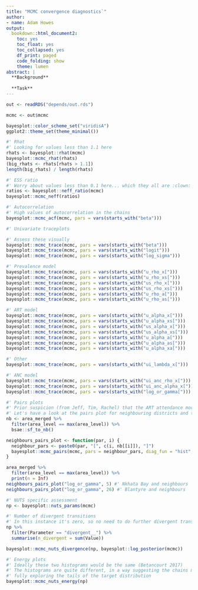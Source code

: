 ```yaml
---
title: "MCMC convergence diagnostics`"
author:
- name: Adam Howes
output:
  bookdown::html_document2:
    toc: yes
    toc_float: yes
    toc_collapsed: yes
    df_print: paged
    code_folding: show
    theme: lumen
abstract: |
  **Background** 
  
  **Task** 
---
```


```r
out <- readRDS("depends/out.rds")

mcmc <- out$mcmc

bayesplot::color_scheme_set("viridisA")
ggplot2::theme_set(theme_minimal())

#' Rhat
#' Looking for values less than 1.1 here
rhats <- bayesplot::rhat(mcmc)
bayesplot::mcmc_rhat(rhats)
(big_rhats <- rhats[rhats > 1.1])
length(big_rhats) / length(rhats)

#' ESS ratio
#' Worry about values less than 0.1 here... which they all are :clown:
ratios <- bayesplot::neff_ratio(mcmc)
bayesplot::mcmc_neff(ratios)

#' Autocorrelation
#' High values of autocorrelation in the chains
bayesplot::mcmc_acf(mcmc, pars = vars(starts_with("beta")))

#' Univariate traceplots

#' Assess these visually
bayesplot::mcmc_trace(mcmc, pars = vars(starts_with("beta")))
bayesplot::mcmc_trace(mcmc, pars = vars(starts_with("logit")))
bayesplot::mcmc_trace(mcmc, pars = vars(starts_with("log_sigma")))

#' Prevalence model
bayesplot::mcmc_trace(mcmc, pars = vars(starts_with("u_rho_x[")))
bayesplot::mcmc_trace(mcmc, pars = vars(starts_with("u_rho_xs[")))
bayesplot::mcmc_trace(mcmc, pars = vars(starts_with("us_rho_x[")))
bayesplot::mcmc_trace(mcmc, pars = vars(starts_with("us_rho_xs[")))
bayesplot::mcmc_trace(mcmc, pars = vars(starts_with("u_rho_a[")))
bayesplot::mcmc_trace(mcmc, pars = vars(starts_with("u_rho_as[")))

#' ART model
bayesplot::mcmc_trace(mcmc, pars = vars(starts_with("u_alpha_x[")))
bayesplot::mcmc_trace(mcmc, pars = vars(starts_with("u_alpha_xs[")))
bayesplot::mcmc_trace(mcmc, pars = vars(starts_with("us_alpha_x[")))
bayesplot::mcmc_trace(mcmc, pars = vars(starts_with("us_alpha_xs[")))
bayesplot::mcmc_trace(mcmc, pars = vars(starts_with("u_alpha_a[")))
bayesplot::mcmc_trace(mcmc, pars = vars(starts_with("u_alpha_as[")))
bayesplot::mcmc_trace(mcmc, pars = vars(starts_with("u_alpha_xa[")))

#' Other
bayesplot::mcmc_trace(mcmc, pars = vars(starts_with("ui_lambda_x[")))

#' ANC model
bayesplot::mcmc_trace(mcmc, pars = vars(starts_with("ui_anc_rho_x[")))
bayesplot::mcmc_trace(mcmc, pars = vars(starts_with("ui_anc_alpha_x[")))
bayesplot::mcmc_trace(mcmc, pars = vars(starts_with("log_or_gamma["))) #' N.B. these are from the ANC attendance model

#' Pairs plots
#' Prior suspicion (from Jeff, Tim, Rachel) that the ART attendance model is unidentifiable
#' Let's have a look at the pairs plot for neighbouring districts and the log_or_gamma parameter
nb <- area_merged %>%
  filter(area_level == max(area_level)) %>%
  bsae::sf_to_nb()

neighbours_pairs_plot <- function(par, i) {
  neighbour_pars <- paste0(par, "[", c(i, nb[[i]]), "]")
  bayesplot::mcmc_pairs(mcmc, pars = neighbour_pars, diag_fun = "hist", off_diag_fun = "hex")
}

area_merged %>%
  filter(area_level == max(area_level)) %>%
  print(n = Inf)
neighbours_pairs_plot("log_or_gamma", 5) #' Nkhata Bay and neighbours
neighbours_pairs_plot("log_or_gamma", 26) #' Blantyre and neighbours

#' NUTS specific assessment
np <- bayesplot::nuts_params(mcmc)

#' Number of divergent transitions
#' In this instance it's zero, so no need to do further divergent transition investigation
np %>%
  filter(Parameter == "divergent__") %>%
  summarise(n_divergent = sum(Value))

bayesplot::mcmc_nuts_divergence(np, bayesplot::log_posterior(mcmc))

#' Energy plots
#' Ideally these two histograms would be the same (Betancourt 2017)
#' The histograms are quite different, in a way suggesting the chains may not be
#' fully exploring the tails of the target distribution
bayesplot::mcmc_nuts_energy(np)
```
